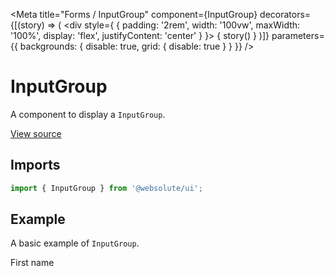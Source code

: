 
<Meta
  title="Forms / InputGroup"
  component={InputGroup}
  decorators={[(story) => (
    <div style={ { padding: '2rem', width: '100vw', maxWidth: '100%', display: 'flex', justifyContent: 'center' } }>
      { story() }
    </div>
  )]}
  parameters={{ backgrounds: { disable: true, grid: { disable: true } } }}
/>

# InputGroup

A component to display a `InputGroup`.

[View source](https://github.com/actarian/turbo-mono/tree/main/packages/ui/src/forms/input-group)

## Imports

```js
import { InputGroup } from '@websolute/ui';
```

## Example

A basic example of `InputGroup`.

<Canvas>
  <Story name="default">
    <div style={{ padding: '4rem', fontSize: '2rem', width: '100%', maxWidth: '500px' }}>
      <Field>
        <Label>First name</Label>
        <InputGroup placeholder="First name" />
      </Field>
    </div>
  </Story>
</Canvas>
